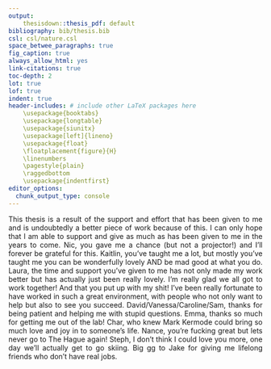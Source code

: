 ```yaml
---
output: 
    thesisdown::thesis_pdf: default
bibliography: bib/thesis.bib
csl: csl/nature.csl
space_betwee_paragraphs: true
fig_caption: true
always_allow_html: yes
link-citations: true
toc-depth: 2
lot: true
lof: true
indent: true
header-includes: # include other LaTeX packages here
    \usepackage{booktabs}
    \usepackage{longtable}
    \usepackage{siunitx}
    \usepackage[left]{lineno}
    \usepackage{float}
    \floatplacement{figure}{H}
    \linenumbers
    \pagestyle{plain}
    \raggedbottom 
    \usepackage{indentfirst}
editor_options: 
  chunk_output_type: console
---
```


\begin{center}
I will forever be grateful for the love and support that you have selflessly given me
\end{center}

<style>
body {
text-align: justify}
</style>

This thesis is a result of the support and effort that has been given to me and is undoubtedly a better piece of work because of this. I can only hope that I am able to support and give as much as has been given to me in the years to come. \par 

Nic, you gave me a chance (but not a projector\rlap{?}!) and I'll forever be grateful for this. Kaitlin, you've taught me a lot, but mostly you've taught me you can be wonderfully lovely AND be mad good at what you do. Laura, the time and support you've given to me has not only made my work better but has actually just been really lovely. I'm really glad we all got to work together! And that you put up with my shit! \par

I've been really fortunate to have worked in such a great environment, with people who not only want to help but also to see you succeed. David/Vanessa/Caroline/Sam, thanks for being patient and helping me with stupid questions. Emma, thanks so much for getting me out of the lab! \par

Char, who knew Mark Kermode could bring so much love and joy in to someone's life. Nance, you're fucking great but lets never go to The Hague again! Steph, I don't think I could love you more, one day we'll actually get to go skiing. Big gg to Jake for giving me lifelong friends who don't have real jobs. \par

\begin{center}
Mum, if it wasn't for you I wouldn't be here today. I'd be a PE teacher. Thanks for letting me live my life and having my back if shit went wrong.
\end{center}

